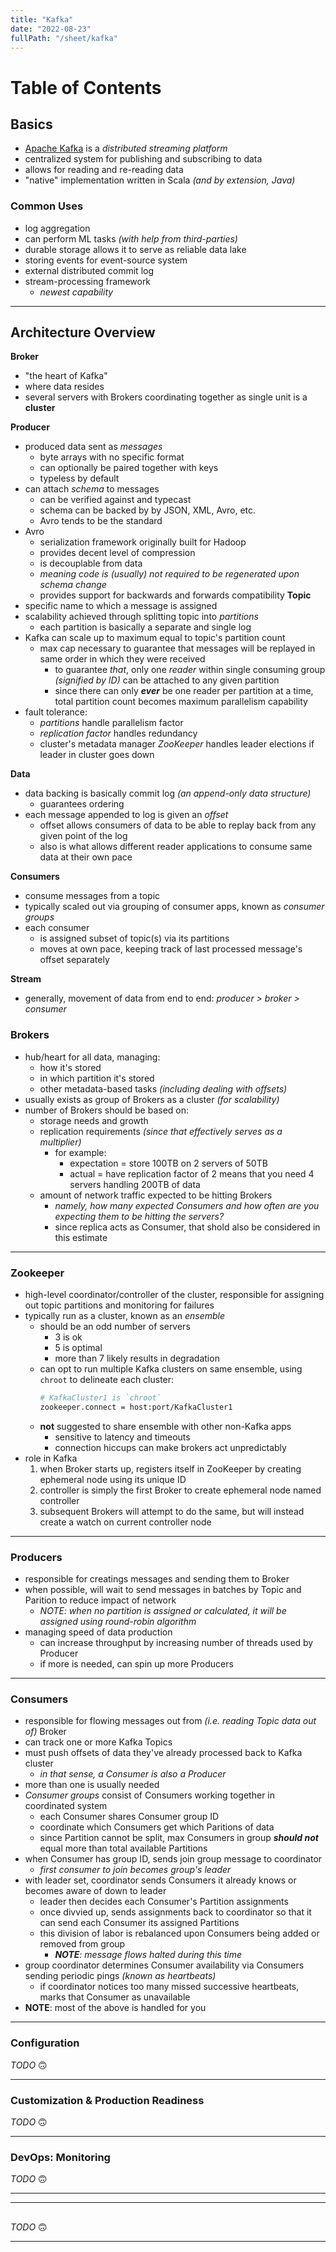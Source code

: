 ```yaml
---
title: "Kafka"
date: "2022-08-23"
fullPath: "/sheet/kafka"
---
```


# Table of Contents

## Basics

- [Apache Kafka](https://kafaka.apache.org/intro) is a _distributed streaming platform_
- centralized system for publishing and subscribing to data
- allows for reading and re-reading data
- "native" implementation written in Scala _(and by extension, Java)_

### Common Uses

- log aggregation
- can perform ML tasks _(with help from third-parties)_
- durable storage allows it to serve as reliable data lake
- storing events for event-source system
- external distributed commit log
- stream-processing framework
    - _newest capability_

---

## Architecture Overview

**Broker**
- "the heart of Kafka"
- where data resides
- several servers with Brokers coordinating together as single unit is a **cluster**

**Producer**
- produced data sent as _messages_
    - byte arrays with no specific format
    - can optionally be paired together with keys
    - typeless by default
- can attach _schema_ to messages
    - can be verified against and typecast
    - schema can be backed by by JSON, XML, Avro, etc.
    - Avro tends to be the standard
- Avro
    - serialization framework originally built for Hadoop
    - provides decent level of compression
    - is decouplable from data
    - _meaning code is (usually) not required to be regenerated upon schema change_
    - provides support for backwards and forwards compatibility
**Topic**
- specific name to which a message is assigned
- scalability achieved through splitting topic into _partitions_
    - each partition is basically a separate and single log
- Kafka can scale up to maximum equal to topic's partition count
    - max cap necessary to guarantee that messages will be replayed in same order in which they were received
        - to guarantee _that_, only one _reader_ within single consuming group _(signified by ID)_ can be attached to any given partition
        - since there can only _**ever**_ be one reader per partition at a time, total partition count becomes maximum parallelism capability
- fault tolerance:
    - _partitions_ handle parallelism factor
    - _replication factor_ handles redundancy
    - cluster's metadata manager _ZooKeeper_ handles leader elections if leader in cluster goes down


**Data**
- data backing is basically commit log _(an append-only data structure)_
    - guarantees ordering
- each message appended to log is given an _offset_
    - offset allows consumers of data to be able to replay back from any given point of the log
    - also is what allows different reader applications to consume same data at their own pace

**Consumers**
- consume messages from a topic
- typically scaled out via grouping of consumer apps, known as _consumer groups_
- each consumer
    - is assigned subset of topic(s) via its partitions
    - moves at own pace, keeping track of last processed message's offset separately

**Stream**
- generally, movement of data from end to end: _producer > broker > consumer_

### Brokers

- hub/heart for all data, managing:
    - how it's stored
    - in which partition it's stored
    - other metadata-based tasks _(including dealing with offsets)_
- usually exists as group of Brokers as a cluster _(for scalability)_
- number of Brokers should be based on:
    - storage needs and growth
    - replication requirements _(since that effectively serves as a multiplier)_
        - for example:
            - expectation = store 100TB on 2 servers of 50TB
            - actual = have replication factor of 2 means that you need 4 servers handling 200TB of data
    - amount of network traffic expected to be hitting Brokers
        - _namely, how many expected Consumers and how often are you expecting them to be hitting the servers?_
        - since replica acts as Consumer, that shold also be considered in this estimate


---

### Zookeeper

- high-level coordinator/controller of the cluster, responsible for assigning out topic partitions and monitoring for failures
- typically run as a cluster, known as an _ensemble_
    - should be an odd number of servers
        - 3 is ok
        - 5 is optimal
        - more than 7 likely results in degradation
    - can opt to run multiple Kafka clusters on same ensemble, using `chroot` to delineate each cluster:
        ```sh
        # KafkaCluster1 is `chroot`
        zookeeper.connect = host:port/KafkaCluster1
        ```
    - **not** suggested to share ensemble with other non-Kafka apps
        - sensitive to latency and timeouts
        - connection hiccups can make brokers act unpredictably
- role in Kafka
    1) when Broker starts up, registers itself in ZooKeeper by creating ephemeral node using its unique ID
    2) controller is simply the first Broker to create ephemeral node named controller
    3) subsequent Brokers will attempt to do the same, but will instead create a watch on current controller node


---

### Producers

- responsible for creatings messages and sending them to Broker
- when possible, will wait to send messages in batches by Topic and Parition to reduce impact of network
    - _NOTE: when no partition is assigned or calculated, it will be assigned using round-robin algorithm_
- managing speed of data production
    - can increase throughput by increasing number of threads used by Producer
    - if more is needed, can spin up more Producers

---

### Consumers

- responsible for flowing messages out from _(i.e. reading Topic data out of)_ Broker
- can track one or more Kafka Topics
- must push offsets of data they've already processed back to Kafka cluster
    - _in that sense, a Consumer is also a Producer_
- more than one is usually needed
- _Consumer groups_ consist of Consumers working together in coordinated system
    - each Consumer shares Consumer group ID
    - coordinate which Consumers get which Paritions of data
    - since Partition cannot be split, max Consumers in group _**should not**_ equal more than total available Partitions
- when Consumer has group ID, sends join group message to coordinator
    - _first consumer to join becomes group's leader_
- with leader set, coordinator sends Consumers it already knows or becomes aware of down to leader
    - leader then decides each Consumer's Partition assignments
    - once divvied up, sends assignments back to coordinator so that it can send each Consumer its assigned Partitions
    - this division of labor is rebalanced upon Consumers being added or removed from group
        - _**NOTE**: message flows halted during this time_
- group coordinator determines Consumer availability via Consumers sending periodic pings _(known as heartbeats)_
    - if coordinator notices too many missed successive heartbeats, marks that Consumer as unavailable
- **NOTE**: most of the above is handled for you

---

### Configuration

_TODO_ 🙃

---

### Customization & Production Readiness

_TODO_ 🙃

---

### DevOps: Monitoring

_TODO_ 🙃

---



---

##

_TODO_ 🙃

---

